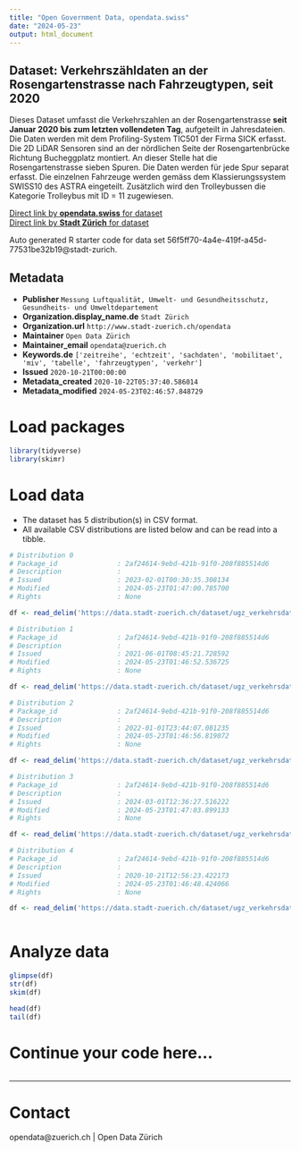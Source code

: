 ```yaml
---
title: "Open Government Data, opendata.swiss"
date: "2024-05-23"
output: html_document
---
```


## Dataset: Verkehrszähldaten an der Rosengartenstrasse nach Fahrzeugtypen, seit 2020


Dieses Dataset umfasst die Verkehrszahlen an der Rosengartenstrasse **seit Januar 2020 bis zum letzten vollendeten Tag**, aufgeteilt in Jahresdateien. Die Daten werden mit dem Profiling-System TIC501 der Firma SICK erfasst. Die 2D LiDAR Sensoren sind an der nördlichen Seite der Rosengartenbrücke Richtung Bucheggplatz montiert. An dieser Stelle hat die Rosengartenstrasse sieben Spuren. Die Daten werden für jede Spur separat erfasst.
Die einzelnen Fahrzeuge werden gemäss dem Klassierungssystem SWISS10 des ASTRA eingeteilt. Zusätzlich wird den Trolleybussen die Kategorie Trolleybus mit ID = 11 zugewiesen.


[Direct link by **opendata.swiss** for dataset](https://opendata.swiss/de/dataset/verkehrszahldaten-an-der-rosengartenstrasse-nach-fahrzeugtypen-seit-2020)<br>
[Direct link by **Stadt Zürich** for dataset](https://data.stadt-zuerich.ch/dataset/ugz_verkehrsdaten_stundenwerte_rosengartenbruecke)

Auto generated R starter code for data set 56f5ff70-4a4e-419f-a45d-77531be32b19@stadt-zurich.

## Metadata

- **Publisher** `Messung Luftqualität, Umwelt- und Gesundheitsschutz, Gesundheits- und Umweltdepartement`
- **Organization.display_name.de** `Stadt Zürich`
- **Organization.url** `http://www.stadt-zuerich.ch/opendata`
- **Maintainer** `Open Data Zürich`
- **Maintainer_email** `opendata@zuerich.ch`
- **Keywords.de** `['zeitreihe', 'echtzeit', 'sachdaten', 'mobilitaet', 'miv', 'tabelle', 'fahrzeugtypen', 'verkehr']`
- **Issued** `2020-10-21T00:00:00`
- **Metadata_created** `2020-10-22T05:37:40.586014`
- **Metadata_modified** `2024-05-23T02:46:57.848729`


# Load packages

```r

library(tidyverse)
library(skimr)

```

# Load data

-   The dataset has 5 distribution(s) in CSV format.
-   All available CSV distributions are listed below and can be read into a tibble.

```r

# Distribution 0
# Package_id               : 2af24614-9ebd-421b-91f0-208f885514d6
# Description              : 
# Issued                   : 2023-02-01T00:30:35.308134
# Modified                 : 2024-05-23T01:47:00.785700
# Rights                   : None

df <- read_delim('https://data.stadt-zuerich.ch/dataset/ugz_verkehrsdaten_stundenwerte_rosengartenbruecke/download/ugz_ogd_traffic_rosengartenbruecke_h1_2023.csv')

# Distribution 1
# Package_id               : 2af24614-9ebd-421b-91f0-208f885514d6
# Description              : 
# Issued                   : 2021-06-01T08:45:21.728592
# Modified                 : 2024-05-23T01:46:52.536725
# Rights                   : None

df <- read_delim('https://data.stadt-zuerich.ch/dataset/ugz_verkehrsdaten_stundenwerte_rosengartenbruecke/download/ugz_ogd_traffic_rosengartenbruecke_h1_2021.csv')

# Distribution 2
# Package_id               : 2af24614-9ebd-421b-91f0-208f885514d6
# Description              : 
# Issued                   : 2022-01-01T23:44:07.081235
# Modified                 : 2024-05-23T01:46:56.819072
# Rights                   : None

df <- read_delim('https://data.stadt-zuerich.ch/dataset/ugz_verkehrsdaten_stundenwerte_rosengartenbruecke/download/ugz_ogd_traffic_rosengartenbruecke_h1_2022.csv')

# Distribution 3
# Package_id               : 2af24614-9ebd-421b-91f0-208f885514d6
# Description              : 
# Issued                   : 2024-03-01T12:36:27.516222
# Modified                 : 2024-05-23T01:47:03.899133
# Rights                   : None

df <- read_delim('https://data.stadt-zuerich.ch/dataset/ugz_verkehrsdaten_stundenwerte_rosengartenbruecke/download/ugz_ogd_traffic_rosengartenbruecke_h1_2024.csv')

# Distribution 4
# Package_id               : 2af24614-9ebd-421b-91f0-208f885514d6
# Description              : 
# Issued                   : 2020-10-21T12:56:23.422173
# Modified                 : 2024-05-23T01:46:48.424066
# Rights                   : None

df <- read_delim('https://data.stadt-zuerich.ch/dataset/ugz_verkehrsdaten_stundenwerte_rosengartenbruecke/download/ugz_ogd_traffic_rosengartenbruecke_h1_2020.csv')



```

# Analyze data

```r

glimpse(df)
str(df)
skim(df)

head(df)
tail(df)

```

# Continue your code here...

```r

```

------------------------------------------------------------------------

# Contact

opendata@zuerich.ch | Open Data Zürich
